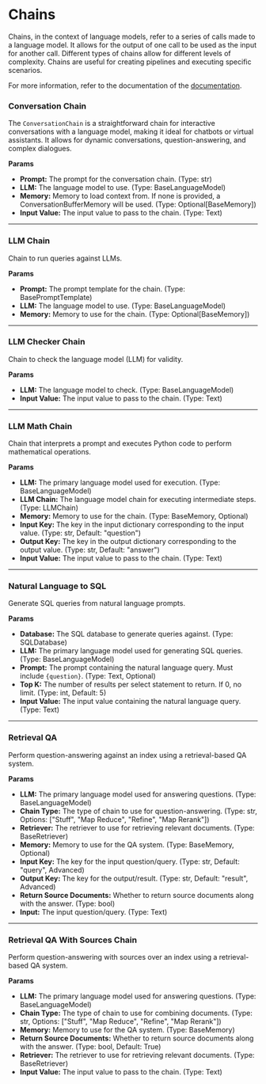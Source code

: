 
# Chains

Chains, in the context of language models, refer to a series of calls made to a language model. It allows for the output of one call to be used as the input for another call. Different types of chains allow for different levels of complexity. Chains are useful for creating pipelines and executing specific scenarios.
<Admonition type="info" title="Info">
    <p>
        For more information, refer to the documentation of the [documentation](https://python.langchain.com/docs/modules/chains/).
    </p>
</Admonition>

### Conversation Chain

The `ConversationChain` is a straightforward chain for interactive conversations with a language model, making it ideal for chatbots or virtual assistants. It allows for dynamic conversations, question-answering, and complex dialogues.

**Params**

- **Prompt:** The prompt for the conversation chain. (Type: str)
- **LLM:** The language model to use. (Type: BaseLanguageModel)
- **Memory:** Memory to load context from. If none is provided, a ConversationBufferMemory will be used. (Type: Optional[BaseMemory])
- **Input Value:** The input value to pass to the chain. (Type: Text)

---

### LLM Chain

Chain to run queries against LLMs.

**Params**

- **Prompt:** The prompt template for the chain. (Type: BasePromptTemplate)
- **LLM:** The language model to use. (Type: BaseLanguageModel)
- **Memory:** Memory to use for the chain. (Type: Optional[BaseMemory])

---

### LLM Checker Chain

Chain to check the language model (LLM) for validity.

**Params**

- **LLM:** The language model to check. (Type: BaseLanguageModel)
- **Input Value:** The input value to pass to the chain. (Type: Text)

---

### LLM Math Chain

Chain that interprets a prompt and executes Python code to perform mathematical operations.

**Params**

- **LLM:** The primary language model used for execution. (Type: BaseLanguageModel)
- **LLM Chain:** The language model chain for executing intermediate steps. (Type: LLMChain)
- **Memory:** Memory to use for the chain. (Type: BaseMemory, Optional)
- **Input Key:** The key in the input dictionary corresponding to the input value. (Type: str, Default: "question")
- **Output Key:** The key in the output dictionary corresponding to the output value. (Type: str, Default: "answer")
- **Input Value:** The input value to pass to the chain. (Type: Text)

---

### Natural Language to SQL

Generate SQL queries from natural language prompts.

**Params**

- **Database:** The SQL database to generate queries against. (Type: SQLDatabase)
- **LLM:** The primary language model used for generating SQL queries. (Type: BaseLanguageModel)
- **Prompt:** The prompt containing the natural language query. Must include `{question}`. (Type: Text, Optional)
- **Top K:** The number of results per select statement to return. If 0, no limit. (Type: int, Default: 5)
- **Input Value:** The input value containing the natural language query. (Type: Text)

---

### Retrieval QA

Perform question-answering against an index using a retrieval-based QA system.

**Params**

- **LLM:** The primary language model used for answering questions. (Type: BaseLanguageModel)
- **Chain Type:** The type of chain to use for question-answering. (Type: str, Options: ["Stuff", "Map Reduce", "Refine", "Map Rerank"])
- **Retriever:** The retriever to use for retrieving relevant documents. (Type: BaseRetriever)
- **Memory:** Memory to use for the QA system. (Type: BaseMemory, Optional)
- **Input Key:** The key for the input question/query. (Type: str, Default: "query", Advanced)
- **Output Key:** The key for the output/result. (Type: str, Default: "result", Advanced)
- **Return Source Documents:** Whether to return source documents along with the answer. (Type: bool)
- **Input:** The input question/query. (Type: Text)

---

### Retrieval QA With Sources Chain

Perform question-answering with sources over an index using a retrieval-based QA system.

**Params**

- **LLM:** The primary language model used for answering questions. (Type: BaseLanguageModel)
- **Chain Type:** The type of chain to use for combining documents. (Type: str, Options: ["Stuff", "Map Reduce", "Refine", "Map Rerank"])
- **Memory:** Memory to use for the QA system. (Type: BaseMemory)
- **Return Source Documents:** Whether to return source documents along with the answer. (Type: bool, Default: True)
- **Retriever:** The retriever to use for retrieving relevant documents. (Type: BaseRetriever)
- **Input Value:** The input value to pass to the chain. (Type: Text)
